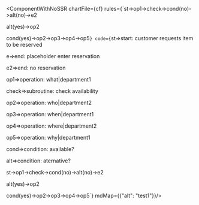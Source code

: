 
<ComponentWithNoSSR chartFile={cf} rules={`st->op1->check->cond(no)->alt(no)->e2

alt(yes)->op2

cond(yes)->op2->op3->op4->op5`} code={`st=>start: customer requests item to be reserved

e=>end: placeholder enter reservation

e2=>end: no reservation

op1=>operation: what|department1

check=>subroutine: check availability

op2=>operation: who|department2

op3=>operation: when|department1

op4=>operation: where|department2

op5=>operation: why|department1



cond=>condition: available?

alt=>condition: aternative?

st->op1->check->cond(no)->alt(no)->e2

alt(yes)->op2

cond(yes)->op2->op3->op4->op5`} mdMap={{"alt": "test1"}}/>